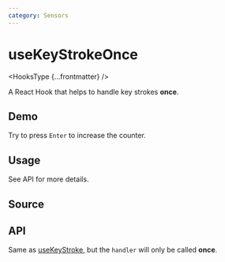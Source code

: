 ```yaml
---
category: Sensors
---
```


# useKeyStrokeOnce


<HooksType {...frontmatter} />

A React Hook that helps to handle key strokes **once**.

## Demo

Try to press `Enter` to increase the counter.


<App />

## Usage

See API for more details.

## Source


<Source />

## API

Same as [useKeyStroke](/reference/use-key-stroke), but the `handler` will only be called **once**.
